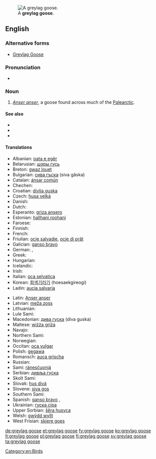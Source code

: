[[Image:Greylag Goose in St James's Park, London - May 2006.jpg|thumb|A '''greylag goose'''.]]
==English==

===Alternative forms===
* [[Greylag Goose]]

===Pronunciation===
* {{IPA|/ˈɡɻeɪlæɡˈɡus/}}

===Noun===
{{en-noun|head=[[greylag]] [[goose]]|graylag geese}}

# ''[[Anser anser]]'', a goose found across much of the [[Palearctic]].

====See also====
* {{pedialite|Greylag Goose}}
* {{specieslite|Anser anser}}
* {{commonslite|Anser anser}}

====Translations====
{{trans-top|''Anser anser''}}
* Albanian: [[pata e egër]]
* Belarusian: [[шэры  гусь]] {{g|m}}
* Breton: [[gwaz louet]]
* Bulgarian: [[сива гъска]] (siva găska) {{g|f}}
* Catalan: [[ánsar común]]
* Chechen: {{tø|ce|мокха акха гIаз}}
* Croatian: [[divlja guska]]
* Czech: [[husa velká]]
* Danish: {{t-|da|grågås}}
* Dutch: {{t+|nl|grauwe gans}}
* Esperanto: [[griza ansero]]
* Estonian: [[hallhani roohani]]
* Faroese: {{t-|fo|grágás}}
* Finnish: {{t+|fi|merihanhi}}
* French: {{t+|fr|oie cendrée|f}}
* Friulian: [[ocje salvadie]], [[ocje di prât]]
* Galician: [[ganso bravo]]
* German: {{t+|de|Graugans|f}}, {{t-|de|Wildgans|f}}
* Greek: {{t+|el|χήνα}}
* Hungarian: {{t-|hu|nyári lúd}}
* Icelandic: {{t+|is|grágæs}}
* Irish: {{t-|ga|gé ghlas}}
* Italian: [[oca selvatica]] {{g|f}}
* Korean: [[회색기러기]] (hoesaekgireogi)
* Ladin: [[aucia salvaria]]
{{trans-mid}}
* Latin: [[Anser anser]]
* Latvian: [[meža zoss]]
* Lithuanian: {{t+|lt|pilkoji žąsis}}
* Lule Sami: {{tø|smj|gássa}}
* Macedonian: [[дива гуска]] (diva guska)
* Maltese: [[wiżża griża]] {{g|f}}
* Navajo: {{tø|nv|tó wónaanídę́ę́ʼ naalʼeełítsoh łibáhígíí}}
* Northern Sami: {{tø|se|ránesčuonjá}}
* Norwegian: {{t-|no|grågås}}
* Occitan: [[oca vulgar]]
* Polish: [[gęgawa]] {{g|f}}
* Romansch: [[auca grischa]]
* Russian: {{t-|ru|серый гусь|tr=seryj gus’|m}}
* Sami: [[ránesčuonjá]]
* Serbian: [[дивља гуска]] {{g|f}}
* Skolt Sami: {{tø|sms|miârrčuânj}}
* Slovak: [[hus divá]]
* Slovene: [[siva gos]]
* Southern Sami: {{tø|sma|gaase}}
* Spanish: [[ganso bravo]] {{g|m}}, {{t+|es|ánsar|m}}
* Ukrainian: [[гуска сіра]]
* Upper Sorbian: [[šěra husyca]]
* Welsh: [[gwÿdd wyllt]]
* West Frisian: [[skiere goes]]
{{trans-bottom}}

[[Category:en:Birds]]

[[de:greylag goose]]
[[et:greylag goose]]
[[fy:greylag goose]]
[[ko:greylag goose]]
[[lt:greylag goose]]
[[pl:greylag goose]]
[[fi:greylag goose]]
[[sv:greylag goose]]
[[ta:greylag goose]]